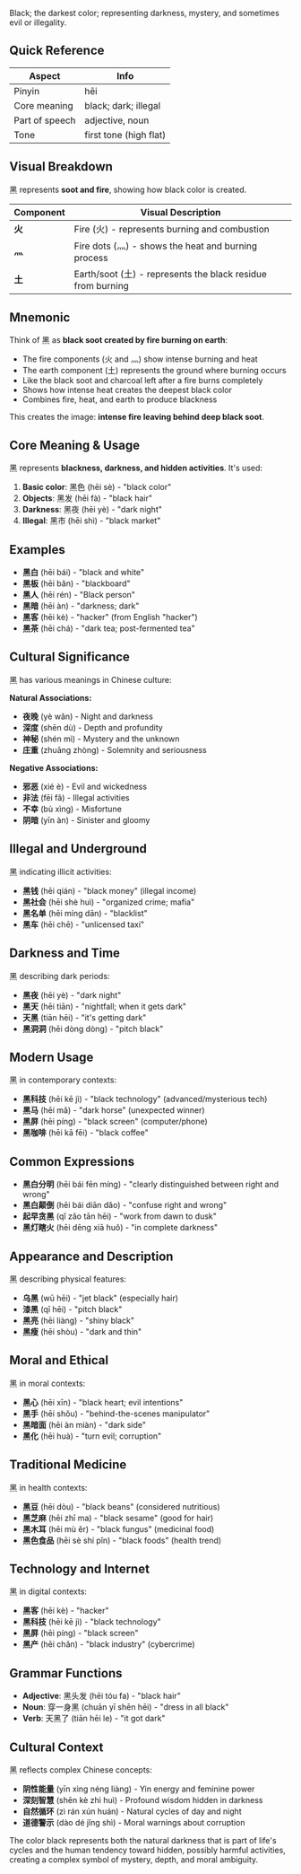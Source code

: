Black; the darkest color; representing darkness, mystery, and sometimes evil or illegality.

## Quick Reference

| Aspect         | Info                   |
| -------------- | ---------------------- |
| Pinyin         | hēi                    |
| Core meaning   | black; dark; illegal   |
| Part of speech | adjective, noun        |
| Tone           | first tone (high flat) |

## Visual Breakdown

黑 represents **soot and fire**, showing how black color is created.

| Component | Visual Description                                          |
| --------- | ----------------------------------------------------------- |
| **火**    | Fire (火) - represents burning and combustion              |
| **灬**    | Fire dots (灬) - shows the heat and burning process        |
| **土**    | Earth/soot (土) - represents the black residue from burning |

## Mnemonic

Think of 黑 as **black soot created by fire burning on earth**:

- The fire components (火 and 灬) show intense burning and heat
- The earth component (土) represents the ground where burning occurs
- Like the black soot and charcoal left after a fire burns completely
- Shows how intense heat creates the deepest black color
- Combines fire, heat, and earth to produce blackness

This creates the image: **intense fire leaving behind deep black soot**.

## Core Meaning & Usage

黑 represents **blackness, darkness, and hidden activities**. It's used:

1. **Basic color**: 黑色 (hēi sè) - "black color"
2. **Objects**: 黑发 (hēi fà) - "black hair"
3. **Darkness**: 黑夜 (hēi yè) - "dark night"
4. **Illegal**: 黑市 (hēi shì) - "black market"

## Examples

- **黑白** (hēi bái) - "black and white"
- **黑板** (hēi bǎn) - "blackboard"
- **黑人** (hēi rén) - "Black person"
- **黑暗** (hēi àn) - "darkness; dark"
- **黑客** (hēi kè) - "hacker" (from English "hacker")
- **黑茶** (hēi chá) - "dark tea; post-fermented tea"

## Cultural Significance

黑 has various meanings in Chinese culture:

**Natural Associations:**
- **夜晚** (yè wǎn) - Night and darkness
- **深度** (shēn dù) - Depth and profundity
- **神秘** (shén mì) - Mystery and the unknown
- **庄重** (zhuāng zhòng) - Solemnity and seriousness

**Negative Associations:**
- **邪恶** (xié è) - Evil and wickedness
- **非法** (fēi fǎ) - Illegal activities
- **不幸** (bù xìng) - Misfortune
- **阴暗** (yīn àn) - Sinister and gloomy

## Illegal and Underground

黑 indicating illicit activities:

- **黑钱** (hēi qián) - "black money" (illegal income)
- **黑社会** (hēi shè huì) - "organized crime; mafia"
- **黑名单** (hēi míng dān) - "blacklist"
- **黑车** (hēi chē) - "unlicensed taxi"

## Darkness and Time

黑 describing dark periods:

- **黑夜** (hēi yè) - "dark night"
- **黑天** (hēi tiān) - "nightfall; when it gets dark"
- **天黑** (tiān hēi) - "it's getting dark"
- **黑洞洞** (hēi dòng dòng) - "pitch black"

## Modern Usage

黑 in contemporary contexts:

- **黑科技** (hēi kē jì) - "black technology" (advanced/mysterious tech)
- **黑马** (hēi mǎ) - "dark horse" (unexpected winner)
- **黑屏** (hēi píng) - "black screen" (computer/phone)
- **黑咖啡** (hēi kā fēi) - "black coffee"

## Common Expressions

- **黑白分明** (hēi bái fēn míng) - "clearly distinguished between right and wrong"
- **黑白颠倒** (hēi bái diān dǎo) - "confuse right and wrong"
- **起早贪黑** (qǐ zǎo tān hēi) - "work from dawn to dusk"
- **黑灯瞎火** (hēi dēng xiā huǒ) - "in complete darkness"

## Appearance and Description

黑 describing physical features:

- **乌黑** (wū hēi) - "jet black" (especially hair)
- **漆黑** (qī hēi) - "pitch black"
- **黑亮** (hēi liàng) - "shiny black"
- **黑瘦** (hēi shòu) - "dark and thin"

## Moral and Ethical

黑 in moral contexts:

- **黑心** (hēi xīn) - "black heart; evil intentions"
- **黑手** (hēi shǒu) - "behind-the-scenes manipulator"
- **黑暗面** (hēi àn miàn) - "dark side"
- **黑化** (hēi huà) - "turn evil; corruption"

## Traditional Medicine

黑 in health contexts:

- **黑豆** (hēi dòu) - "black beans" (considered nutritious)
- **黑芝麻** (hēi zhī ma) - "black sesame" (good for hair)
- **黑木耳** (hēi mù ěr) - "black fungus" (medicinal food)
- **黑色食品** (hēi sè shí pǐn) - "black foods" (health trend)

## Technology and Internet

黑 in digital contexts:

- **黑客** (hēi kè) - "hacker"
- **黑科技** (hēi kē jì) - "black technology"
- **黑屏** (hēi píng) - "black screen"
- **黑产** (hēi chǎn) - "black industry" (cybercrime)

## Grammar Functions

- **Adjective**: 黑头发 (hēi tóu fa) - "black hair"
- **Noun**: 穿一身黑 (chuān yī shēn hēi) - "dress in all black"
- **Verb**: 天黑了 (tiān hēi le) - "it got dark"

## Cultural Context

黑 reflects complex Chinese concepts:

- **阴性能量** (yīn xìng néng liàng) - Yin energy and feminine power
- **深刻智慧** (shēn kè zhì huì) - Profound wisdom hidden in darkness
- **自然循环** (zì rán xún huán) - Natural cycles of day and night
- **道德警示** (dào dé jǐng shì) - Moral warnings about corruption

The color black represents both the natural darkness that is part of life's cycles and the human tendency toward hidden, possibly harmful activities, creating a complex symbol of mystery, depth, and moral ambiguity.
